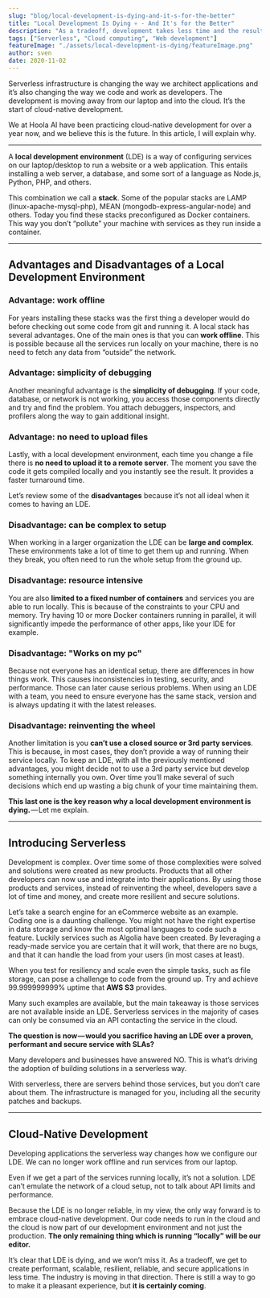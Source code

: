 ```yaml
---
slug: "blog/local-development-is-dying-and-it-s-for-the-better"
title: "Local Development Is Dying 💀 - And It's for the Better"
description: "As a tradeoff, development takes less time and the result is a more performant, resilient, and secure app. Learn why."
tags: ["Serverless", "Cloud computing", "Web development"]
featureImage: "./assets/local-development-is-dying/featureImage.png"
author: sven
date: 2020-11-02
---
```


Serverless infrastructure is changing the way we architect applications and it’s also changing the way we code and work as developers. The development is moving away from our laptop and into the cloud. It’s the start of cloud-native development.

We at Hoola AI have been practicing cloud-native development for over a year now, and we believe this is the future. In this article, I will explain why.

---

A **local development environment** (LDE) is a way of configuring services on our laptop/desktop to run a website or a web application. This entails installing a web server, a database, and some sort of a language as Node.js, Python, PHP, and others.

This combination we call a **stack**. Some of the popular stacks are LAMP (linux-apache-mysql-php), MEAN (mongodb-express-angular-node) and others. Today you find these stacks preconfigured as Docker containers. This way you don’t “pollute” your machine with services as they run inside a container.

---

## Advantages and Disadvantages of a Local Development Environment

### Advantage: work offline

For years installing these stacks was the first thing a developer would do before checking out some code from git and running it. A local stack has several advantages. One of the main ones is that you can **work offline**. This is possible because all the services run locally on your machine, there is no need to fetch any data from “outside” the network.

### Advantage: simplicity of debugging

Another meaningful advantage is the **simplicity of debugging**. If your code, database, or network is not working, you access those components directly and try and find the problem. You attach debuggers, inspectors, and profilers along the way to gain additional insight.

### Advantage: no need to upload files

Lastly, with a local development environment, each time you change a file there is **no need to upload it to a remote server**. The moment you save the code it gets compiled locally and you instantly see the result. It provides a faster turnaround time.

Let’s review some of the **disadvantages** because it’s not all ideal when it comes to having an LDE.

### Disadvantage: can be complex to setup

When working in a larger organization the LDE can be **large and complex**. These environments take a lot of time to get them up and running. When they break, you often need to run the whole setup from the ground up.

### Disadvantage: resource intensive

You are also **limited to a fixed number of containers** and services you are able to run locally. This is because of the constraints to your CPU and memory. Try having 10 or more Docker containers running in parallel, it will significantly impede the performance of other apps, like your IDE for example.

### Disadvantage: "Works on my pc"

Because not everyone has an identical setup, there are differences in how things work. This causes inconsistencies in testing, security, and performance. Those can later cause serious problems. When using an LDE with a team, you need to ensure everyone has the same stack, version and is always updating it with the latest releases.

### Disadvantage: reinventing the wheel

Another limitation is you **can’t use a closed source or 3rd party services**. This is because, in most cases, they don’t provide a way of running their service locally. To keep an LDE, with all the previously mentioned advantages, you might decide not to use a 3rd party service but develop something internally you own. Over time you’ll make several of such decisions which end up wasting a big chunk of your time maintaining them.

**This last one is the key reason why a local development environment is dying.** — Let me explain.

---

## Introducing Serverless

Development is complex. Over time some of those complexities were solved and solutions were created as new products. Products that all other developers can now use and integrate into their applications. By using those products and services, instead of reinventing the wheel, developers save a lot of time and money, and create more resilient and secure solutions.

Let’s take a search engine for an eCommerce website as an example. Coding one is a daunting challenge. You might not have the right expertise in data storage and know the most optimal languages to code such a feature. Luckily services such as <ExternalLink href="https://www.algolia.com/">Algolia</ExternalLink> have been created. By leveraging a ready-made service you are certain that it will work, that there are no bugs, and that it can handle the load from your users (in most cases at least).

When you test for resiliency and scale even the simple tasks, such as file storage, can pose a challenge to code from the ground up. Try and achieve 99.999999999% uptime that **AWS S3** provides.

Many such examples are available, but the main takeaway is those services are not available inside an LDE. Serverless services in the majority of cases can only be consumed via an API contacting the service in the cloud.

**The question is now — would you sacrifice having an LDE over a proven, performant and secure service with SLAs?**

Many developers and businesses have answered NO. This is what’s driving the adoption of building solutions in a serverless way.

With serverless, there are servers behind those services, but you don’t care about them. The infrastructure is managed for you, including all the security patches and backups.

---

## Cloud-Native Development

Developing applications the serverless way changes how we configure our LDE. We can no longer work offline and run services from our laptop.

Even if we get a part of the services running locally, it’s not a solution. LDE can’t emulate the network of a cloud setup, not to talk about API limits and performance.

Because the LDE is no longer reliable, in my view, the only way forward is to embrace cloud-native development. Our code needs to run in the cloud and the cloud is now part of our development environment and not just the production. **The only remaining thing which is running “locally” will be our editor.**

It’s clear that LDE is dying, and we won’t miss it. As a tradeoff, we get to create performant, scalable, resilient, reliable, and secure applications in less time. The industry is moving in that direction. There is still a way to go to make it a pleasant experience, but **it is certainly coming**.
